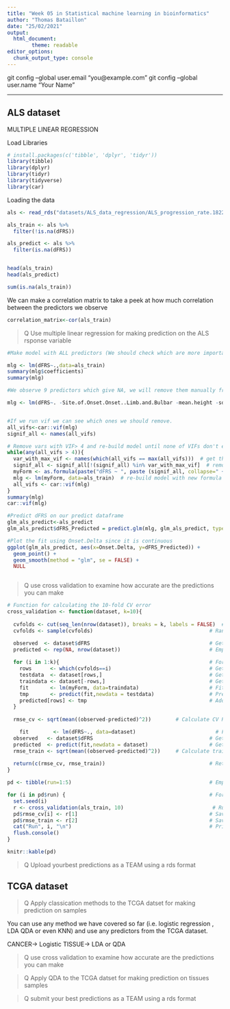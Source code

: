 ---
title: "Week 05 in Statistical machine learning in bioinformatics"
author: "Thomas Bataillon"
date: "25/02/2021"
output:
  html_document:
        theme: readable
editor_options: 
  chunk_output_type: console
---

  git config --global user.email "you@example.com"
  git config --global user.name "Your Name"

---


## ALS dataset 

MULTIPLE LINEAR REGRESSION

Load Libraries
```{r}
# install.packages(c('tibble', 'dplyr', 'tidyr'))
library(tibble)
library(dplyr)
library(tidyr)
library(tidyverse)
library(car)

```


Loading the data
```{r}
als <- read_rds("datasets/ALS_data_regression/ALS_progression_rate.1822x370.rds")

als_train <- als %>% 
  filter(!is.na(dFRS))

als_predict <- als %>% 
  filter(is.na(dFRS))


head(als_train)
head(als_predict)

sum(is.na(als_train))

```


We can make a correlation matrix to take a peek at how much correlation between the predictors we observe
```{r}
correlation_matrix<-cor(als_train)
```


>Q Use multiple linear regression for making prediction on the ALS rsponse variable 

```{r}

#Make model with ALL predictors (We should check which are more important)

mlg <- lm(dFRS~.,data=als_train)
summary(mlg$coefficients)
summary(mlg)

#We observe 9 predictors which give NA, we will remove them manually from our model

mlg <- lm(dFRS~. -Site.of.Onset.Onset..Limb.and.Bulbar -mean.height -sd.height -no.height.data -no.resp.rate.data -no.bp.diastolic.data -no.slope.fvc.liters.data -first.slope.height.date -num.slope.bp.systolic.visits,data=als_train)


#If we run vif we can see which ones we should remove. 
all_vifs<-car::vif(mlg)
signif_all <- names(all_vifs)

# Remove vars with VIF> 4 and re-build model until none of VIFs don't exceed 4.
while(any(all_vifs > 4)){
  var_with_max_vif <- names(which(all_vifs == max(all_vifs)))  # get the var with max vif
  signif_all <- signif_all[!(signif_all) %in% var_with_max_vif]  # remove
  myForm <- as.formula(paste("dFRS ~ ", paste (signif_all, collapse=" + "), sep=""))  # new formula
  mlg <- lm(myForm, data=als_train)  # re-build model with new formula
  all_vifs <- car::vif(mlg)
}
summary(mlg)
car::vif(mlg)

#Predict dFRS on our predict dataframe
glm_als_predict<-als_predict
glm_als_predict$dFRS_Predicted = predict.glm(mlg, glm_als_predict, type = "response")

#Plot the fit using Onset.Delta since it is continuous 
ggplot(glm_als_predict, aes(x=Onset.Delta, y=dFRS_Predicted)) +
  geom_point() +
  geom_smooth(method = "glm", se = FALSE) + 
  NULL



```



>Q use cross validation to examine how accurate are the predictions you can make

```{r}
# Function for calculating the 10-fold CV error
cross_validation <- function(dataset, k=10){
  
  cvfolds <- cut(seq_len(nrow(dataset)), breaks = k, labels = FALSE)  # Generate breaks
  cvfolds <- sample(cvfolds)                                      # Randomize breaks

  observed  <- dataset$dFRS                                       # Get observed values
  predicted <- rep(NA, nrow(dataset))                             # Empty vector for predicted values
  
  for (i in 1:k){                                                 # For each fold
    rows      <- which(cvfolds==i)                                # Get values belonging to that fold
    testdata  <- dataset[rows,]                                   # Get test values
    traindata <- dataset[-rows,]                                  # Get training values
    fit       <- lm(myForm, data=traindata)                       # Fit the model with training data
    tmp       <- predict(fit,newdata = testdata)                  # Predict on test data
    predicted[rows] <- tmp                                        # Add predictions to vector
  }
  
  rmse_cv <- sqrt(mean((observed-predicted)^2))        # Calculate CV RMSE

    fit        <- lm(dFRS~., data=dataset)                          # Fit the model with all the dataset
  observed   <- dataset$dFRS                                      # Get observed values
  predicted  <- predict(fit,newdata = dataset)                    # Get predicted values
  rmse_train <- sqrt(mean((observed-predicted)^2))     # Calculate training RMSE
  
  return(c(rmse_cv, rmse_train))                                  # Return CV and training RMSEs
}

pd <- tibble(run=1:5)                                             # Empty tibble for five different runs

for (i in pd$run) {                                               # For each of the runs
  set.seed(i)
  r <- cross_validation(als_train, 10)                             # Run the CV analysis
  pd$rmse_cv[i] <- r[1]                                           # Save the CV RMSE
  pd$rmse_train <- r[2]                                           # Save the training RMSE
  cat("Run", i, "\n")                                             # Print status
  flush.console()
}

knitr::kable(pd)
```


>Q Upload yourbest predictions as a TEAM using a rds format 



## TCGA dataset

>Q Apply classication methods to the TCGA datset for making prediction on  samples

You can use any method we have covered so far (i.e. logistic regression , LDA QDA or even KNN) and use any predictors from the TCGA dataset.


CANCER-> Logistic
TISSUE-> LDA or QDA

>Q use cross validation to examine how accurate are the predictions you can make 

>Q Apply QDA to the TCGA datset for making prediction on tissues samples

>Q submit your  best predictions as a TEAM using a rds format 
